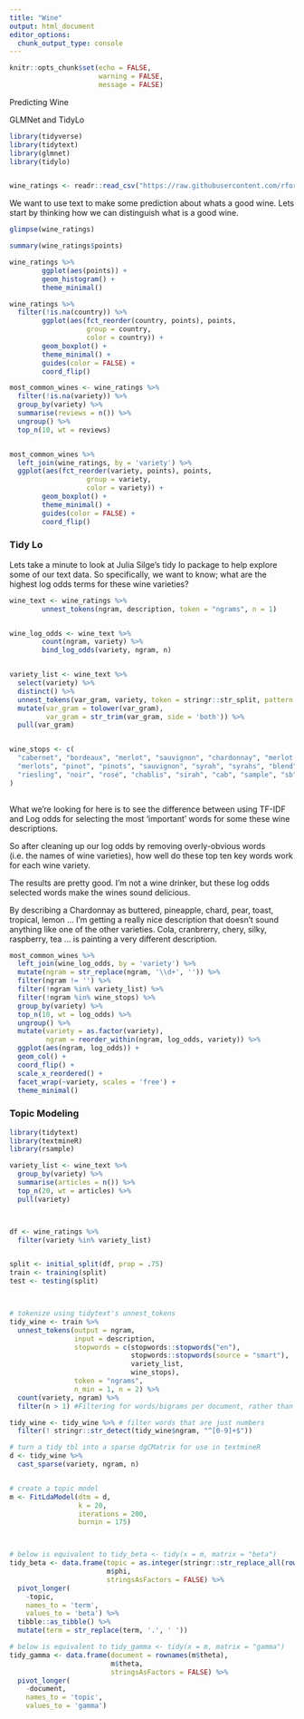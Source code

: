 ```yaml
---
title: "Wine"
output: html_document
editor_options: 
  chunk_output_type: console
---
```




```r

knitr::opts_chunk$set(echo = FALSE, 
                      warning = FALSE, 
                      message = FALSE)

```



Predicting Wine

GLMNet and TidyLo

```r

library(tidyverse)
library(tidytext)
library(glmnet)
library(tidylo)


wine_ratings <- readr::read_csv("https://raw.githubusercontent.com/rfordatascience/tidytuesday/master/data/2019/2019-05-28/winemag-data-130k-v2.csv")


```


We want to use text to make some prediction about whats a good wine. 
Lets start by thinking how we can distinguish what is a good wine.


```r

glimpse(wine_ratings)

summary(wine_ratings$points)

wine_ratings %>% 
        ggplot(aes(points)) + 
        geom_histogram() + 
        theme_minimal()

```


```r

wine_ratings %>% 
  filter(!is.na(country)) %>%
        ggplot(aes(fct_reorder(country, points), points, 
                   group = country, 
                   color = country)) + 
        geom_boxplot() + 
        theme_minimal() +
        guides(color = FALSE) + 
        coord_flip()

```


```r

most_common_wines <- wine_ratings %>% 
  filter(!is.na(variety)) %>%
  group_by(variety) %>% 
  summarise(reviews = n()) %>% 
  ungroup() %>%
  top_n(10, wt = reviews) 


most_common_wines %>% 
  left_join(wine_ratings, by = 'variety') %>% 
  ggplot(aes(fct_reorder(variety, points), points, 
                   group = variety, 
                   color = variety)) + 
        geom_boxplot() + 
        theme_minimal() +
        guides(color = FALSE) + 
        coord_flip()

```



### Tidy Lo


Lets take a minute to look at Julia Silge's tidy lo package to help explore some of our text data. 
So specifically, we want to know; what are the highest log odds terms for these wine varieties?

```r


wine_text <- wine_ratings %>% 
        unnest_tokens(ngram, description, token = "ngrams", n = 1)


wine_log_odds <- wine_text %>%
        count(ngram, variety) %>%
        bind_log_odds(variety, ngram, n)


variety_list <- wine_text %>% 
  select(variety) %>% 
  distinct() %>%
  unnest_tokens(var_gram, variety, token = stringr::str_split, pattern = " ") %>%
  mutate(var_gram = tolower(var_gram), 
         var_gram = str_trim(var_gram, side = 'both')) %>%
  pull(var_gram)


wine_stops <- c(
  "cabernet", "bordeaux", "merlot", "sauvignon", "chardonnay", "merlot's", 
  "merlots", "pinot", "pinots", "sauvignon", "syrah", "syrahs", "blend", 
  "riesling", "noir", "rosé", "chablis", "sirah", "cab", "sample", "sb"
)
  
```


What we're looking for here is to see the difference between using TF-IDF and Log odds for selecting the most 'important' words for some these wine descriptions. 

So after cleaning up our log odds by removing overly-obvious words (i.e. the names of wine varieties), how well do these top ten key words work for each wine variety. 

The results are pretty good. 
I'm not a wine drinker, but these log odds selected words make the wines sound delicious. 

By describing a Chardonnay as buttered, pineapple, chard, pear, toast, tropical, lemon ... I'm getting a really nice description that doesn't sound anything like one of the other varieties. 
Cola, cranbrerry, chery, silky, raspberry, tea ... is painting a very different description. 


```r

most_common_wines %>% 
  left_join(wine_log_odds, by = 'variety') %>% 
  mutate(ngram = str_replace(ngram, '\\d+', '')) %>%
  filter(ngram != '') %>%
  filter(!ngram %in% variety_list) %>%
  filter(!ngram %in% wine_stops) %>%
  group_by(variety) %>% 
  top_n(10, wt = log_odds) %>%
  ungroup() %>%
  mutate(variety = as.factor(variety),
         ngram = reorder_within(ngram, log_odds, variety)) %>%
  ggplot(aes(ngram, log_odds)) + 
  geom_col() + 
  coord_flip() + 
  scale_x_reordered() +
  facet_wrap(~variety, scales = 'free') + 
  theme_minimal()

```



### Topic Modeling



```r

library(tidytext)
library(textmineR)
library(rsample)

variety_list <- wine_text %>% 
  group_by(variety) %>% 
  summarise(articles = n()) %>%
  top_n(20, wt = articles) %>%
  pull(variety)



df <- wine_ratings %>% 
  filter(variety %in% variety_list)


split <- initial_split(df, prop = .75)
train <- training(split)
test <- testing(split)



# tokenize using tidytext's unnest_tokens
tidy_wine <- train %>% 
  unnest_tokens(output = ngram, 
                input = description,
                stopwords = c(stopwords::stopwords("en"), 
                              stopwords::stopwords(source = "smart"), 
                              variety_list, 
                              wine_stops),
                token = "ngrams",
                n_min = 1, n = 2) %>% 
  count(variety, ngram) %>% 
  filter(n > 1) #Filtering for words/bigrams per document, rather than per corpus

tidy_wine <- tidy_wine %>% # filter words that are just numbers
  filter(! stringr::str_detect(tidy_wine$ngram, "^[0-9]+$"))

# turn a tidy tbl into a sparse dgCMatrix for use in textmineR
d <- tidy_wine %>% 
  cast_sparse(variety, ngram, n)


# create a topic model
m <- FitLdaModel(dtm = d, 
                 k = 20,
                 iterations = 200,
                 burnin = 175)



# below is equivalent to tidy_beta <- tidy(x = m, matrix = "beta")
tidy_beta <- data.frame(topic = as.integer(stringr::str_replace_all(rownames(m$phi), "t_", "")), 
                        m$phi, 
                        stringsAsFactors = FALSE) %>%
  pivot_longer(
    -topic, 
    names_to = 'term', 
    values_to = 'beta') %>% 
  tibble::as_tibble() %>% 
  mutate(term = str_replace(term, '.', ' '))

# below is equivalent to tidy_gamma <- tidy(x = m, matrix = "gamma")
tidy_gamma <- data.frame(document = rownames(m$theta),
                         m$theta,
                         stringsAsFactors = FALSE) %>%
  pivot_longer(
    -document, 
    names_to = 'topic',  
    values_to = 'gamma')



  
```

